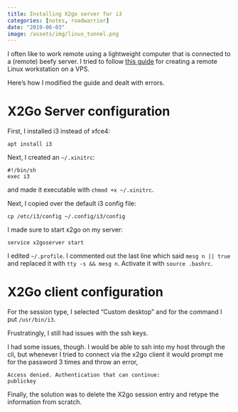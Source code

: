 ```yaml
---
title: Installing X2go server for i3
categories: [notes, roadwarrior]
date: "2019-06-03"
image: /assets/img/linux_tunnel.png
---
```


I often like to work remote using a lightweight computer that is connected to a (remote) beefy server. I tried to follow [this guide](https://loskoderos.com/2018/08/05/building-an-ultimate-remote-linux-workstation/) for creating a remote Linux workstation on a VPS. 

Here's how I modified the guide and dealt with errors.

# X2Go Server configuration

First, I installed i3 instead of xfce4:

~~~
apt install i3
~~~

Next, I created an `~/.xinitrc`:

~~~
#!/bin/sh
exec i3
~~~

and made it executable with `chmod +x ~/.xinitrc`.

Next, I copied over the default i3 config file:

~~~
cp /etc/i3/config ~/.config/i3/config
~~~

I made sure to start x2go on my server:

~~~
service x2goserver start
~~~

I edited `~/.profile`. I commented out the last line which said `mesg n || true` and replaced it with `tty -s && mesg n`. Activate it with `source .bashrc`.

# X2Go client configuration

For the session type, I selected "Custom desktop" and for the command I put `/usr/bin/i3`.

Frustratingly, I still had issues with the ssh keys.

I had some issues, though. I would be able to ssh into my host through the cli, but whenever I tried to connect via the x2go client it would prompt me for the password 3 times and throw an error, 

~~~
Access denied. Authentication that can continue:
publickey
~~~

Finally, the solution was to delete the X2go session entry and retype the information from scratch.

